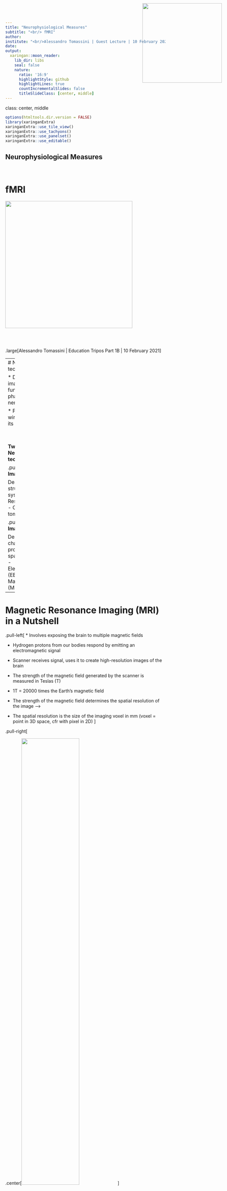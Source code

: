```yaml
---
title: "Neurophysiological Measures"
subtitle: "<br/> fMRI"
author: 
institute: "<br/>Alessandro Tomassini | Guest Lecture | 10 February 2021"
date: 
output:
  xaringan::moon_reader:
    lib_dir: libs
    seal: false
    nature:
      ratio: '16:9'
      highlightStyle: github
      highlightLines: true
      countIncrementalSlides: false
      titleSlideClass: [center, middle]
---
```

class:  center, middle
```r
options(htmltools.dir.version = FALSE)
library(xaringanExtra)
xaringanExtra::use_tile_view()
xaringanExtra::use_tachyons()
xaringanExtra::use_panelset()
xaringanExtra::use_editable()
```





<img style="position: absolute; top: 0; right: 0; border: 0; margin: 10px 50px" src="logo_uni.jpg" width = "250px" >



## Neurophysiological Measures

</br>

# fMRI


<img src = "images/twinbrains.jpg" width = "400px">

</br>
</br>


.large[Alessandro Tomassini | Education Tripos Part 1B | 10 February 2021]




---
# Neuroimaging techniques

* Directly or indirectly image the structure, function and pharmacology of the nervous system

* Provide a **non-invasive** window into the brain and its processes *in vivo*

</br>
</br>

**Two broad categories of Neuroimaging techniques:**

  .pull-left[**Structural Imaging**
  
   Deals with the anatomical structure of the    
       nervous system:
    - Magnetic Resonance Imaging (MRI)
    - Computer axial tomography  (CAT)
     ]

.pull-left[**Functional Imaging**

   Deals with the characterisation of brain processes in time and space:
    - f(unctional)MRI
    - Electroencephalography (EEG)
    - Magnetoencephalography (MEG)
     ]




---

# Magnetic Resonance Imaging (MRI) in a Nutshell
.pull-left[
* Involves exposing the brain to multiple magnetic fields

* Hydrogen protons from our bodies respond by emitting an electromagnetic signal

* Scanner receives signal, uses it to create high-resolution images of the brain

* The strength of the magnetic field generated by the scanner is measured in Teslas (T)

* 1T = 20000 times the Earth's magnetic field
* The strength of the magnetic field determines the spatial resolution of the image -->

* The spatial resolution is the size of the imaging voxel in mm (voxel = point in 3D space, cfr with pixel in 2D)
]

.pull-right[

.center[<img src="images/maxresdefault.jpg" style = "width: 60%" />]

</br>


.center[<img src="images/7T.jpg" style = "width: 80%" />]


]



---

# MRI vs fMRI
* **Functional MRI (fMRI)** is a non-invasive technique for imaging the activation of brain areas in relation to perception, action or high level cognitive functions.

* MRI and  fMRI use the same basic principles of atomic physics.

.pull-left[
### .center[MRI]
* High spatial resolution (voxel's size)
* Generates static images (e.g. a snapshot that captures a specific moment)

.center[<img src="images/sagittal.gif" style = "width: 40%" />]


]

.pull-right[
### .center[fMRI]

* Lower spatial resolution than MRI 
* Generates non-static images (i.e. images of a given duration of time)
* Allows to compare activity from different conditions

.center[<img src="images/animnatedfMRI.gif" style = "width: 40%" />]

]


---
# The basis of functional MRI


.panelset[
.panel[.panel-name[A BOLD technique]
**.red[Blood oxygenation level dependent]** (**BOLD**) response: fMRI is very sensitive to oxygen usage in blood flow.

.pull-left[* Neurons have no internal reserves of energy, all energy usage must be compensated immediately

* Active neural regions must be supplied with energy carriers via the blood flow (haemodynamic response)

* The main carrier of energy in all metabolic cycles is oxygen, transported via the blood by means of hemoglobin

* Oxygenated and deoxygenated hemoglobin are associated with different magnetic properties

* This leads to magnetic signal variation that can be detected with an MRI scanner]


.pull-right[

<img src="images/Fig2.png" style = "width: 100%" />


.center[<img src="images/F1.large.jpg" style = "width: 70%" />]

]
]
.panel[.panel-name[Repeated measures]
.pull-left[
* Magnetic signal variation linked to changes in hemoglobin in its oxygenated and deoxygenated form are detected.

* Many repetition of a stimulus, action or cognitive task to produce a reliable sample of signals

* Statistical methods can be used to determine significant differences in activation between areas

* Therefore, it can pinpoint those areas most active during the studied condition (e.g. stimulus, action, task)
]

.pull-right[

<img src="images/image10.png" style = "width: 70%" />


<img src="images/boldvox.jpg" style = "width: 70%" />


]


]

.panel[.panel-name[Statistics & blobs]
.pull-left[
* For each voxel, calculate the correspondence between BOLD time series an experimental conditions

</br>


<img src="images/image10.png" style = "width: 70%" />

]
.pull-right[
* Voxels with above-threshold correspondence level are colored


<img src="images/results.png" style = "width: 60%" />

: <font size = "3">  *"Agam et al (2014) "Dissociable genetic contributions to error processing: a multimodal neuroimaging study", Plos One* </font>


]

]

.panel[.panel-name[Functional connectivity]
.pull-left[
* However, neural processing implemented through networks of interactions among brain regions

* Functional connectivity: how an experimental manipulation/condition affects coupling between regions

* In its simplest form: correlation between bold time series from remote regions

* e.g. Learning difficulties are due to poor connectivity between regions rather than by changes in specific areas (Siugzdaite et al.2020)


<font size = "3">  *Siugzdaite et al (2020) "Transdiagnostic brain mapping in developmental disorders", Current Biology* </font>
</br>


]
.pull-right[


<img src="images/Conn.jpg" style = "width: 40%" />

]

]





]
---
# Pros & cons

.pull-left[
#Strengths

* Unequaled spatial resolution

* Can provide diverse measures within the same session

* Non invasive, does not use ionising radiations

]

.pull-left[
#Limitations

* **Indirect** measure of brain activity (i.e. BOLD response)

* Results could differ across subject groups because of vascularization patterns (e.g. young vs elderly)

* Low temporal resolutions (~4sec vs neural activity in the ms range)

* Subjects cannot move for a relatively long time (difficult with children)

]



---




